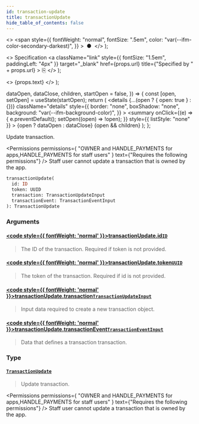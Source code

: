 ```yaml
---
id: transaction-update
title: transactionUpdate
hide_table_of_contents: false
---
```


  <>
    <span
      style={{
        fontWeight: "normal",
        fontSize: ".5em",
        color: "var(--ifm-color-secondary-darkest)",
      }}
    >
      &nbsp;●&nbsp;
    </span>
  </>
);

  <>
    Specification
    <a
      className="link"
      style={{ fontSize: "1.5em", paddingLeft: "4px" }}
      target="\_blank"
      href={props.url}
      title={"Specified by " + props.url}
    >
      ⎘
    </a>
  </>
);

  <>
    <span className={props.class}>{props.text}</span>
  </>
);


  dataOpen,
  dataClose,
  children,
  startOpen = false,
}) => {
  const [open, setOpen] = useState(startOpen);
  return (
    <details
      {...(open ? { open: true } : {})}
      className="details"
      style={{
        border: "none",
        boxShadow: "none",
        background: "var(--ifm-background-color)",
      }}
    >
      <summary
        onClick={(e) => {
          e.preventDefault();
          setOpen((open) => !open);
        }}
        style={{ listStyle: "none" }}
      >
        {open ? dataOpen : dataClose}
      </summary>
      {open && children}
    </details>
  );
};

Update transaction.

<Badge text="Added in Saleor 3.4" class="secondary margin-bottom--sm" />

<FeaturePreview />

<Permissions
  permissions={
    "OWNER and HANDLE_PAYMENTS for apps,HANDLE_PAYMENTS for staff users"
  }
  text={"Requires the following permissions"}
/>
Staff user cannot update a transaction that is owned by the app.

```graphql
transactionUpdate(
  id: ID
  token: UUID
  transaction: TransactionUpdateInput
  transactionEvent: TransactionEventInput
): TransactionUpdate
```

### Arguments

#### [<code style={{ fontWeight: 'normal' }}>transactionUpdate.<b>id</b></code>](#)<Bullet />[`ID`](../../../api-reference/miscellaneous/scalars/id) <Badge class="badge badge--secondary" text="scalar"/>

> The ID of the transaction. Required if token is not provided.

#### [<code style={{ fontWeight: 'normal' }}>transactionUpdate.<b>token</b></code>](#)<Bullet />[`UUID`](../../../api-reference/miscellaneous/scalars/uuid) <Badge class="badge badge--secondary" text="scalar"/>

> The token of the transaction. Required if id is not provided.

#### [<code style={{ fontWeight: 'normal' }}>transactionUpdate.<b>transaction</b></code>](#)<Bullet />[`TransactionUpdateInput`](../../../api-reference/payments/inputs/transaction-update-input) <Badge class="badge badge--secondary" text="input"/>

> Input data required to create a new transaction object.

#### [<code style={{ fontWeight: 'normal' }}>transactionUpdate.<b>transactionEvent</b></code>](#)<Bullet />[`TransactionEventInput`](../../../api-reference/payments/inputs/transaction-event-input) <Badge class="badge badge--secondary" text="input"/>

> Data that defines a transaction transaction.

### Type

#### [`TransactionUpdate`](../../../api-reference/payments/objects/transaction-update) <Badge class="badge badge--secondary" text="object"/>

> Update transaction.
>
> <Badge text="Added in Saleor 3.4" class="secondary margin-bottom--sm" />
>
> <FeaturePreview />

<Permissions
  permissions={
    "OWNER and HANDLE_PAYMENTS for apps,HANDLE_PAYMENTS for staff users"
  }
  text={"Requires the following permissions"}
/>
Staff user cannot update a transaction that is owned by the app.


